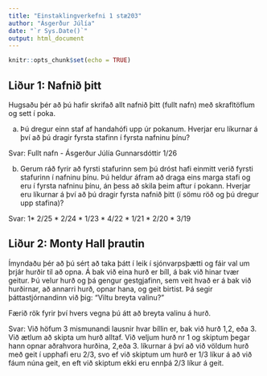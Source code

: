 ```yaml
---
title: "Einstaklingverkefni 1 stæ203"
author: "Ásgerður Júlía"
date: "`r Sys.Date()`"
output: html_document
---
```


```r
knitr::opts_chunk$set(echo = TRUE)
```

## Liður 1: Nafnið þitt

Hugsaðu þér að þú hafir skrifað allt nafnið þitt (fullt nafn) með skrafltöflum og sett í poka.

a)  Þú dregur einn staf af handahófi upp úr pokanum. Hverjar eru líkurnar á því að þú dragir fyrsta stafinn í fyrsta nafninu þínu?

Svar: Fullt nafn - Ásgerður Júlía Gunnarsdóttir 1/26

b)  Gerum ráð fyrir að fyrsti stafurinn sem þú dróst hafi einmitt verið fyrsti stafurinn í nafninu þínu. Þú heldur áfram að draga eins marga stafi og eru í fyrsta nafninu þínu, án þess að skila þeim aftur í pokann. Hverjar eru líkurnar á því að þú dragir fyrsta nafnið þitt (í sömu röð og þú dregur upp stafina)?

Svar: 1\* 2/25 \* 2/24 \* 1/23 \* 4/22 \* 1/21 \* 2/20 \* 3/19

## Liður 2: Monty Hall þrautin

Ímyndaðu þér að þú sért að taka þátt í leik í sjónvarpsþætti og fáir val um þrjár hurðir til að opna. Á bak við eina hurð er bíll, á bak við hinar tvær geitur. Þú velur hurð og þá gengur gestgjafinn, sem veit hvað er á bak við hurðirnar, að annarri hurð, opnar hana, og geit birtist. Þá segir þáttastjórnandinn við þig: "Viltu breyta valinu?"

Færið rök fyrir því hvers vegna þú átt að breyta valinu á hurð.

Svar: Við höfum 3 mismunandi lausnir hvar bíllin er, bak við hurð 1,2, eða 3. Við ætlum að skipta um hurð alltaf. Við veljum hurð nr 1 og skiptum þegar hann opnar aðrahvora hurðina, 2,eða 3. líkurnar á því að við völdum hurð með geit í upphafi eru 2/3, svo ef við skiptum um hurð er 1/3 líkur á að við fáum núna geit, en eft við skiptum ekki eru ennþá 2/3 líkur á geit.
